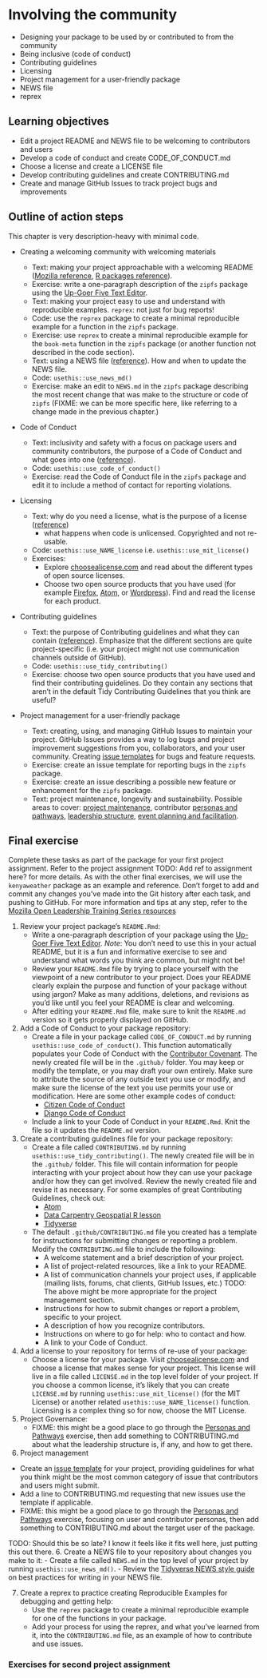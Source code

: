 # Involving the community {#community-involvement}

- Designing your package to be used by or contributed to from the community
- Being inclusive (code of conduct)
- Contributing guidelines
- Licensing
- Project management for a user-friendly package
- NEWS file
- reprex

## Learning objectives

* Edit a project README and NEWS file to be welcoming to contributors and users
* Develop a code of conduct and create CODE_OF_CONDUCT.md
* Choose a license and create a LICENSE file
* Develop contributing guidelines and create CONTRIBUTING.md
* Create and manage GitHub Issues to track project bugs and improvements

## Outline of action steps

This chapter is very description-heavy with minimal code.

- Creating a welcoming community with welcoming materials
<!-- I grouped reprex and NEWS with the README because they seem related to the general welcoming presentation of a project, but they could go elsewhere. -->

  - Text: making your project approachable with a welcoming README ([Mozilla reference](https://mozilla.github.io/open-leadership-training-series/articles/opening-your-project/write-a-great-project-readme/), [R packages reference](https://r-pkgs.org/release.html#readme)).
  - Exercise: write a one-paragraph description of the `zipfs` package using the [Up-Goer Five Text Editor](https://splasho.com/upgoer5/).
  - Text: making your project easy to use and understand with reproducible examples. `reprex`: not just for bug reports!
  - Code: use the `reprex` package to create a minimal reproducible example for a function in the `zipfs` package.
  - Exercise: use `reprex` to create a minimal reproducible example for the `book-meta` function in the `zipfs` package (or another function not described in the code section).
  - Text: using a NEWS file ([reference](https://r-pkgs.org/release.html#news)). How and when to update the NEWS file.
  - Code: `usethis::use_news_md()`
  - Exercise: make an edit to `NEWS.md` in the `zipfs` package describing the most recent change that was make to the structure or code of `zipfs` (FIXME: we can be more specific here, like referring to a change made in the previous chapter.)

- Code of Conduct

  - Text: inclusivity and safety with a focus on package users and community contributors, the purpose of a Code of Conduct and what goes into one ([reference](https://mozilla.github.io/open-leadership-training-series/articles/building-communities-of-contributors/write-a-code-of-conduct/)).
  - Code: `usethis::use_code_of_conduct()`
  - Exercise: read the Code of Conduct file in the `zipfs` package and edit it to include a method of contact for reporting violations.

- Licensing

  - Text: why do you need a license, what is the purpose of a license ([reference](https://mozilla.github.io/open-leadership-training-series/articles/get-your-project-online/sharing-your-work-in-the-open/))
    - what happens when code is unlicensed. Copyrighted and not re-usable.
  - Code: `usethis::use_NAME_license` i.e. `usethis::use_mit_license()`
  - Exercises:
      - Explore [choosealicense.com](https://choosealicense.com/) and read about the different types of open source licenses.
      - Choose two open source products that you have used (for example [Firefox](https://www.mozilla.org/en-US/MPL/), [Atom](https://github.com/atom/atom/blob/master/LICENSE.md), or [Wordpress](https://wordpress.org/about/license/)). Find and read the license for each product.

- Contributing guidelines

  - Text: the purpose of Contributing guidelines and what they can contain ([reference](https://mozilla.github.io/open-leadership-training-series/articles/building-communities-of-contributors/write-contributor-guidelines/)). Emphasize that the different sections are quite project-specific (i.e. your project might not use communication channels outside of GitHub).
  - Code: `usethis::use_tidy_contributing()`
  - Exercise: choose two open source products that you have used and find their contributing guidelines. Do they contain any sections that aren't in the default Tidy Contributing Guidelines that you think are useful?

- Project management for a user-friendly package

  - Text: creating, using, and managing GitHub Issues to maintain your project. GitHub Issues provides a way to log bugs and project improvement suggestions from you, collaborators, and your user community. Creating [issue templates](https://docs.github.com/en/communities/using-templates-to-encourage-useful-issues-and-pull-requests/configuring-issue-templates-for-your-repository) for bugs and feature requests.
  - Exercise: create an issue template for reporting bugs in the `zipfs` package.
  - Exercise: create an issue describing a possible new feature or enhancement for the `zipfs` package.
  - Text: project maintenance, longevity and sustainability. Possible areas to cover: [project maintenance](https://mozilla.github.io/open-leadership-training-series/articles/open-project-maintenance/open-project-maintenance/), contributor [personas and pathways](https://mozilla.github.io/open-leadership-training-series/articles/building-communities-of-contributors/bring-on-contributors-using-personas-and-pathways/), [leadership structure](https://mozilla.github.io/open-leadership-training-series/articles/building-communities-of-contributors/understand-meaningful-participation-and-distributed-leadership/), [event planning and facilitation](https://mozilla.github.io/open-leadership-training-series/articles/running-awesome-community-events/event-planning-and-facilitation/).

<!---
NOTE: This is potential content to use, if it fits.

And some people still worry that if they make their data and code generally available,
someone else will use it and publish a result they have come up with themselves.
This is almost unheard of in practice,
but that doesn't stop people using it as a scare tactic.
Other people are afraid of looking foolish or incompetent by sharing code that might contain bugs.
This isn't just [impostor syndrome][impostor-syndrome]:
members of marginalized groups are frequently judged more harshly than others,
so being wrong in public is much riskier for them.
-->


## Final exercise {#10-final-exercise}

Complete these tasks as part of the package for your first project assignment.
Refer to the project assignment TODO: Add ref to assignment here?
for more details. As with the other final exercises,
we will use the `kenyaweather` package as an example and reference.
Don't forget to add and commit any changes you've made into the Git history
after each task, and pushing to GitHub. For more information and tips at any
step, refer to the 
[Mozilla Open Leadership Training Series resources](https://mozilla.github.io/open-leadership-training-series/articles/readme/)

1. Review your project package's `README.Rmd`:
    - Write a one-paragraph description of your package using the 
    [Up-Goer Five Text Editor](https://splasho.com/upgoer5/). *Note*: You don't
    need to use this in your actual README, but it is a fun and informative
    exercise to see and understand what words you think are common, but might not be!
    - Review your `README.Rmd` file by trying to place yourself with the
    viewpoint of a new contributor to your project. Does your README clearly
    explain the purpose and function of your package without using jargon? Make
    as many additions, deletions, and revisions as you'd like until you feel
    your README is clear and welcoming.
    - After editing your `README.Rmd` file, make sure to knit the `README.md`
    version so it gets properly displayed on GitHub.
 
2. Add a Code of Conduct to your package repository:
    - Create a file in your package called `CODE_OF_CONDUCT.md` by running
    `usethis::use_code_of_conduct()`. This function automatically populates your
    Code of Conduct with the
    [Contributor Covenant](https://www.contributor-covenant.org/). 
    The newly created file will be in the `.github/` folder. 
    You may keep or modify the template, or you may draft your own entirely.
    Make sure to attribute the source of any outside text you use or modify, and
    make sure the license of the text you use permits your use or modification.
    Here are some other example codes of conduct:
        - [Citizen Code of Conduct](https://github.com/stumpsyn/policies/blob/master/citizen_code_of_conduct.md)
        - [Django Code of Conduct](https://www.djangoproject.com/conduct/)
    - Include a link to your Code of Conduct in your `README.Rmd`. Knit the
    file so it updates the `README.md` version.
 
3. Create a contributing guidelines file for your package repository:
    - Create a file called `CONTRIBUTING.md` by running
    `usethis::use_tidy_contributing()`. 
    The newly created file will be in the `.github/` folder. 
    This file will contain information for
    people interacting with your project about how they can use your package
    and/or how they can get involved. Review the newly created file and
    revise it as necessary. For some examples of great Contributing
    Guidelines, check out:
        - [Atom](https://github.com/atom/atom/blob/master/CONTRIBUTING.md)
        - [Data Carpentry Geospatial R lesson](https://github.com/datacarpentry/r-intro-geospatial/blob/master/CONTRIBUTING.md)
        - [Tidyverse](https://www.tidyverse.org/contribute/)
    - The default `.github/CONTRIBUTING.md` file you created has a template for
    instructions for submitting changes or reporting a problem. Modify
    the `CONTRIBUTING.md` file to include the following:
        - A welcome statement and a brief description of your project.
        - A list of project-related resources, like a link to your README.
        - A list of communication channels your project uses, if applicable
        (mailing lists, forums, chat clients, GitHub Issues, etc.)
        TODO: The above might be more appropriate for the project management
        section.
        - Instructions for how to submit changes or report a problem, specific
        to your project.
        - A description of how you recognize contributors.
        - Instructions on where to go for help: who to contact and how.
        - A link to your Code of Conduct.
 
4. Add a license to your repository for terms of re-use of your package:
    - Choose a license for your package. Visit
    [choosealicense.com](https://choosealicense.com/) and choose a license that
    makes sense for your project. This license will live in a file called
    `LICENSE.md` in the top level folder of your project. If you choose a common
    license, it's likely that you can create `LICENSE.md` by running
    `usethis::use_mit_license()` (for the MIT License) or another related
    `usethis::use_NAME_license()` function. Licensing is a complex thing
    so for now, choose the MIT License.

5. Project Governance:
    - FIXME: this might be a good place to go through the 
    [Personas and Pathways](https://mozilla.github.io/open-leadership-training-series/articles/building-communities-of-contributors/bring-on-contributors-using-personas-and-pathways/)
    exercise, then add something to CONTRIBUTING.md about what the leadership
    structure is, if any, and how to get there.

5. Project management
- Create an [issue template](https://docs.github.com/en/communities/using-templates-to-encourage-useful-issues-and-pull-requests/configuring-issue-templates-for-your-repository) for your project, providing guidelines for what you think might be the most common category of issue that contributors and users might submit.
- Add a line to CONTRIBUTING.md requesting that new issues use the template if applicable.
- FIXME: this might be a good place to go through the [Personas and Pathways](https://mozilla.github.io/open-leadership-training-series/articles/building-communities-of-contributors/bring-on-contributors-using-personas-and-pathways/) exercise, focusing on user and contributor personas, then add something to CONTRIBUTING.md about the target user of the package.

TODO: Should this be so late? I know it feels like it fits well here, just putting this out there.
6. Create a NEWS file to your repository about changes you make to it:
    - Create a file called `NEWS.md` in the top level of your project by running
    `usethis::use_news_md()`.
    - Review the [Tidyverse NEWS style guide](https://style.tidyverse.org/news.html)
    on best practices for writing in your NEWS file.

7. Create a reprex to practice creating Reproducible Examples for debugging and
getting help:
    - Use the `reprex` package to create a minimal reproducible example for one
    of the functions in your package.
    - Add your process for using the reprex, and what you've learned from it,
    into the `CONTRIBUTING.md` file, as an example of how to contribute
    and use issues.

### Exercises for second project assignment
